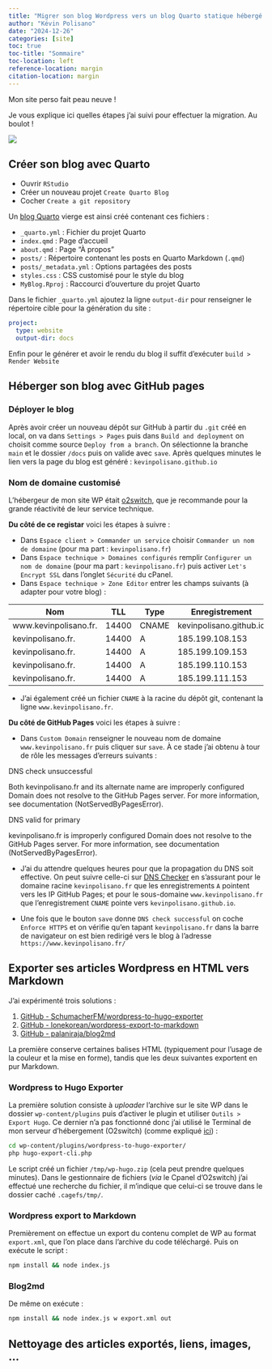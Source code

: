 ```yaml
---
title: "Migrer son blog Wordpress vers un blog Quarto statique hébergé gratuitement avec Github Pages"
author: "Kévin Polisano"
date: "2024-12-26"
categories: [site]
toc: true
toc-title: "Sommaire"
toc-location: left
reference-location: margin
citation-location: margin
---
```


Mon site perso fait peau neuve !

Je vous explique ici quelles étapes j'ai suivi pour effectuer la migration. Au boulot !

![](thumbnail.jpg)

## Créer son blog avec Quarto

-   Ouvrir `RStudio`
-   Créer un nouveau projet `Create Quarto Blog`
-   Cocher `Create a git repository`

Un [blog Quarto](https://quarto.org/docs/websites/website-blog.html) vierge est ainsi créé contenant ces fichiers :

-   `_quarto.yml` : Fichier du projet Quarto
-   `index.qmd` : Page d'accueil
-   `about.qmd` : Page "À propos"
-   `posts/` : Répertoire contenant les posts en Quarto Markdown (`.qmd`)
-   `posts/_metadata.yml` : Options partagées des posts
-   `styles.css` : CSS customisé pour le style du blog
-   `MyBlog.Rproj` : Raccourci d'ouverture du projet Quarto

Dans le fichier `_quarto.yml` ajoutez la ligne `output-dir` pour renseigner le répertoire cible pour la génération du site :

``` yaml
project:
  type: website
  output-dir: docs
```

Enfin pour le générer et avoir le rendu du blog il suffit d'exécuter `build > Render Website`

## Héberger son blog avec GitHub pages

### Déployer le blog

Après avoir créer un nouveau dépôt sur GitHub à partir du `.git` créé en local, on va dans `Settings > Pages` puis dans `Build and deployment` on choisit comme source `Deploy from a branch`. On sélectionne la branche `main` et le dossier `/docs` puis on valide avec `save`. Après quelques minutes le lien vers la page du blog est généré : `kevinpolisano.github.io`

### Nom de domaine customisé

L'hébergeur de mon site WP était [o2switch](https://www.o2switch.fr/), que je recommande pour la grande réactivité de leur service technique.

**Du côté de ce registar** voici les étapes à suivre :

-   Dans `Espace client > Commander un service` choisir `Commander un nom de domaine` (pour ma part : `kevinpolisano.fr`)
-   Dans `Espace technique > Domaines configurés` remplir `Configurer un nom de domaine` (pour ma part : `kevinpolisano.fr`) puis activer `Let's Encrypt SSL` dans l'onglet `Sécurité` du cPanel.
-   Dans `Espace technique > Zone Editor` entrer les champs suivants (à adapter pour votre blog) :\

| Nom                   | TLL   | Type  | Enregistrement          |
|-----------------------|-------|-------|-------------------------|
| www.kevinpolisano.fr. | 14400 | CNAME | kevinpolisano.github.io |
| kevinpolisano.fr.     | 14400 | A     | 185.199.108.153         |
| kevinpolisano.fr.     | 14400 | A     | 185.199.109.153         |
| kevinpolisano.fr.     | 14400 | A     | 185.199.110.153         |
| kevinpolisano.fr.     | 14400 | A     | 185.199.111.153         |

-   J'ai également créé un fichier `CNAME` à la racine du dépôt git, contenant la ligne `www.kevinpolisano.fr`.

**Du côté de GitHub Pages** voici les étapes à suivre :

-   Dans `Custom Domain` renseigner le nouveau nom de domaine `www.kevinpolisano.fr` puis cliquer sur `save`. À ce stade j'ai obtenu à tour de rôle les messages d'erreurs suivants :

::: callout-important
DNS check unsuccessful

Both kevinpolisano.fr and its alternate name are improperly configured Domain does not resolve to the GitHub Pages server. For more information, see documentation (NotServedByPagesError).
:::

::: callout-warning
DNS valid for primary

kevinpolisano.fr is improperly configured Domain does not resolve to the GitHub Pages server. For more information, see documentation (NotServedByPagesError).
:::

-   J'ai du attendre quelques heures pour que la propagation du DNS soit effective. On peut suivre celle-ci sur [DNS Checker](https://dnschecker.org/) en s'assurant pour le domaine racine `kevinpolisano.fr` que les enregistrements `A` pointent vers les IP GitHub Pages; et pour le sous-domaine `www.kevinpolisano.fr` que l'enregistrement `CNAME` pointe vers `kevinpolisano.github.io`.

-   Une fois que le bouton `save` donne `DNS check successful` on coche `Enforce HTTPS` et on vérifie qu'en tapant `kevinpolisano.fr` dans la barre de navigateur on est bien redirigé vers le blog à l'adresse `https://www.kevinpolisano.fr/`

## Exporter ses articles Wordpress en HTML vers Markdown

J'ai expérimenté trois solutions :

1.  [GitHub - SchumacherFM/wordpress-to-hugo-exporter](https://github.com/SchumacherFM/wordpress-to-hugo-exporter)
2.  [GitHub - lonekorean/wordpress-export-to-markdown](https://github.com/lonekorean/wordpress-export-to-markdown)
3.  [GitHub - palaniraja/blog2md](https://github.com/palaniraja/blog2md)

La première conserve certaines balises HTML (typiquement pour l'usage de la couleur et la mise en forme), tandis que les deux suivantes exportent en pur Markdown.

### Wordpress to Hugo Exporter

La première solution consiste à *uploader* l'archive sur le site WP dans le dossier `wp-content/plugins` puis d'activer le plugin et utiliser `Outils > Export Hugo`. Ce dernier n'a pas fonctionné donc j'ai utilisé le Terminal de mon serveur d'hébergement (O2switch) (comme expliqué [ici](file:///Users/polisank/Zotero/storage/ERLHNLWT/jai-enfin-migre-de-wordpress-a-hugo-partie-2.html)) :

``` bash
cd wp-content/plugins/wordpress-to-hugo-exporter/
php hugo-export-cli.php
```

Le script créé un fichier `/tmp/wp-hugo.zip` (cela peut prendre quelques minutes). Dans le gestionnaire de fichiers (*via* le Cpanel d'O2switch) j'ai effectué une recherche du fichier, il m'indique que celui-ci se trouve dans le dossier caché `.cagefs/tmp/`.

### Wordpress export to Markdown

Premièrement on effectue un export du contenu complet de WP au format `export.xml`, que l'on place dans l'archive du code téléchargé. Puis on exécute le script :

``` bash
npm install && node index.js
```

### Blog2md

De même on exécute :

``` bash
npm install && node index.js w export.xml out
```

## Nettoyage des articles exportés, liens, images, ...


